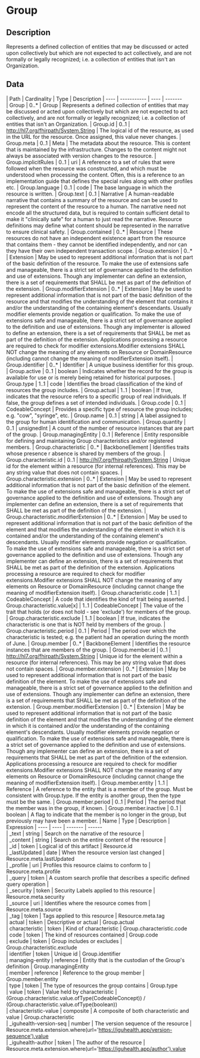 
  # Group
 ## Description 
 Represents a defined collection of entities that may be discussed or acted upon collectively but which are not expected to act collectively, and are not formally or legally recognized; i.e. a collection of entities that isn't an Organization. 

  ## Data
  <Tabs> <TabItem value="structure" label="Structure">
   | Path | Cardinality | Type | Description
  | ---- | ----------- | ---- | -------  
 | Group | 0..* | Group | Represents a defined collection of entities that may be discussed or acted upon collectively but which are not expected to act collectively, and are not formally or legally recognized; i.e. a collection of entities that isn't an Organization. 
 | Group.id | 0..1 | http://hl7.org/fhirpath/System.String | The logical id of the resource, as used in the URL for the resource. Once assigned, this value never changes. 
 | Group.meta | 0..1 | Meta | The metadata about the resource. This is content that is maintained by the infrastructure. Changes to the content might not always be associated with version changes to the resource. 
 | Group.implicitRules | 0..1 | uri | A reference to a set of rules that were followed when the resource was constructed, and which must be understood when processing the content. Often, this is a reference to an implementation guide that defines the special rules along with other profiles etc. 
 | Group.language | 0..1 | code | The base language in which the resource is written. 
 | Group.text | 0..1 | Narrative | A human-readable narrative that contains a summary of the resource and can be used to represent the content of the resource to a human. The narrative need not encode all the structured data, but is required to contain sufficient detail to make it "clinically safe" for a human to just read the narrative. Resource definitions may define what content should be represented in the narrative to ensure clinical safety. 
 | Group.contained | 0..* | Resource | These resources do not have an independent existence apart from the resource that contains them - they cannot be identified independently, and nor can they have their own independent transaction scope. 
 | Group.extension | 0..* | Extension | May be used to represent additional information that is not part of the basic definition of the resource. To make the use of extensions safe and manageable, there is a strict set of governance  applied to the definition and use of extensions. Though any implementer can define an extension, there is a set of requirements that SHALL be met as part of the definition of the extension. 
 | Group.modifierExtension | 0..* | Extension | May be used to represent additional information that is not part of the basic definition of the resource and that modifies the understanding of the element that contains it and/or the understanding of the containing element's descendants. Usually modifier elements provide negation or qualification. To make the use of extensions safe and manageable, there is a strict set of governance applied to the definition and use of extensions. Though any implementer is allowed to define an extension, there is a set of requirements that SHALL be met as part of the definition of the extension. Applications processing a resource are required to check for modifier extensions.Modifier extensions SHALL NOT change the meaning of any elements on Resource or DomainResource (including cannot change the meaning of modifierExtension itself). 
 | Group.identifier | 0..* | Identifier | A unique business identifier for this group. 
 | Group.active | 0..1 | boolean | Indicates whether the record for the group is available for use or is merely being retained for historical purposes. 
 | Group.type | 1..1 | code | Identifies the broad classification of the kind of resources the group includes. 
 | Group.actual | 1..1 | boolean | If true, indicates that the resource refers to a specific group of real individuals.  If false, the group defines a set of intended individuals. 
 | Group.code | 0..1 | CodeableConcept | Provides a specific type of resource the group includes; e.g. "cow", "syringe", etc. 
 | Group.name | 0..1 | string | A label assigned to the group for human identification and communication. 
 | Group.quantity | 0..1 | unsignedInt | A count of the number of resource instances that are part of the group. 
 | Group.managingEntity | 0..1 | Reference | Entity responsible for defining and maintaining Group characteristics and/or registered members. 
 | Group.characteristic | 0..* | BackboneElement | Identifies traits whose presence r absence is shared by members of the group. 
 | Group.characteristic.id | 0..1 | http://hl7.org/fhirpath/System.String | Unique id for the element within a resource (for internal references). This may be any string value that does not contain spaces. 
 | Group.characteristic.extension | 0..* | Extension | May be used to represent additional information that is not part of the basic definition of the element. To make the use of extensions safe and manageable, there is a strict set of governance  applied to the definition and use of extensions. Though any implementer can define an extension, there is a set of requirements that SHALL be met as part of the definition of the extension. 
 | Group.characteristic.modifierExtension | 0..* | Extension | May be used to represent additional information that is not part of the basic definition of the element and that modifies the understanding of the element in which it is contained and/or the understanding of the containing element's descendants. Usually modifier elements provide negation or qualification. To make the use of extensions safe and manageable, there is a strict set of governance applied to the definition and use of extensions. Though any implementer can define an extension, there is a set of requirements that SHALL be met as part of the definition of the extension. Applications processing a resource are required to check for modifier extensions.Modifier extensions SHALL NOT change the meaning of any elements on Resource or DomainResource (including cannot change the meaning of modifierExtension itself). 
 | Group.characteristic.code | 1..1 | CodeableConcept | A code that identifies the kind of trait being asserted. 
 | Group.characteristic.value[x] | 1..1 | CodeableConcept | The value of the trait that holds (or does not hold - see 'exclude') for members of the group. 
 | Group.characteristic.exclude | 1..1 | boolean | If true, indicates the characteristic is one that is NOT held by members of the group. 
 | Group.characteristic.period | 0..1 | Period | The period over which the characteristic is tested; e.g. the patient had an operation during the month of June. 
 | Group.member | 0..* | BackboneElement | Identifies the resource instances that are members of the group. 
 | Group.member.id | 0..1 | http://hl7.org/fhirpath/System.String | Unique id for the element within a resource (for internal references). This may be any string value that does not contain spaces. 
 | Group.member.extension | 0..* | Extension | May be used to represent additional information that is not part of the basic definition of the element. To make the use of extensions safe and manageable, there is a strict set of governance  applied to the definition and use of extensions. Though any implementer can define an extension, there is a set of requirements that SHALL be met as part of the definition of the extension. 
 | Group.member.modifierExtension | 0..* | Extension | May be used to represent additional information that is not part of the basic definition of the element and that modifies the understanding of the element in which it is contained and/or the understanding of the containing element's descendants. Usually modifier elements provide negation or qualification. To make the use of extensions safe and manageable, there is a strict set of governance applied to the definition and use of extensions. Though any implementer can define an extension, there is a set of requirements that SHALL be met as part of the definition of the extension. Applications processing a resource are required to check for modifier extensions.Modifier extensions SHALL NOT change the meaning of any elements on Resource or DomainResource (including cannot change the meaning of modifierExtension itself). 
 | Group.member.entity | 1..1 | Reference | A reference to the entity that is a member of the group. Must be consistent with Group.type. If the entity is another group, then the type must be the same. 
 | Group.member.period | 0..1 | Period | The period that the member was in the group, if known. 
 | Group.member.inactive | 0..1 | boolean | A flag to indicate that the member is no longer in the group, but previously may have been a member. 
</TabItem>
 <TabItem value="searchparameter" label="Search Parameters">
   | Name | Type | Description  | Expression 
    | ---- | ---- | ------- | ------  
 | _text | string | Search on the narrative of the resource |   
 | _content | string | Search on the entire content of the resource |   
 | _id | token | Logical id of this artifact | Resource.id  
 | _lastUpdated | date | When the resource version last changed | Resource.meta.lastUpdated  
 | _profile | uri | Profiles this resource claims to conform to | Resource.meta.profile  
 | _query | token | A custom search profile that describes a specific defined query operation |   
 | _security | token | Security Labels applied to this resource | Resource.meta.security  
 | _source | uri | Identifies where the resource comes from | Resource.meta.source  
 | _tag | token | Tags applied to this resource | Resource.meta.tag  
 | actual | token | Descriptive or actual | Group.actual  
 | characteristic | token | Kind of characteristic | Group.characteristic.code  
 | code | token | The kind of resources contained | Group.code  
 | exclude | token | Group includes or excludes | Group.characteristic.exclude  
 | identifier | token | Unique id | Group.identifier  
 | managing-entity | reference | Entity that is the custodian of the Group's definition | Group.managingEntity  
 | member | reference | Reference to the group member | Group.member.entity  
 | type | token | The type of resources the group contains | Group.type  
 | value | token | Value held by characteristic | (Group.characteristic.value.ofType(CodeableConcept)) / (Group.characteristic.value.ofType(boolean))  
 | characteristic-value | composite | A composite of both characteristic and value | Group.characteristic  
 | _iguhealth-version-seq | number | The version sequence of the resource | Resource.meta.extension.where(url='https://iguhealth.app/version-sequence').value  
 | _iguhealth-author | token | The author of the resource | Resource.meta.extension.where(url='https://iguhealth.app/author').value  

</TabItem>
</Tabs>